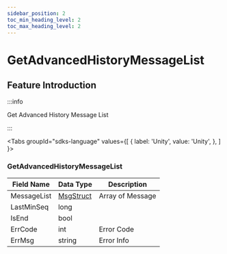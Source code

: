 ```yaml
---
sidebar_position: 2
toc_min_heading_level: 2
toc_max_heading_level: 2
---
```


# GetAdvancedHistoryMessageList

## Feature Introduction

:::info

Get Advanced History Message List

:::

<Tabs
groupId="sdks-language"
values={[
{ label: 'Unity', value: 'Unity', },
]
}>

<TabItem value="Unity">

### GetAdvancedHistoryMessageList

| Field Name | Data Type | Description       |
| -------------- | -------- | ------------ |
| MessageList | [MsgStruct](/class/message/messageInfo.mdx) | Array of Message    |
| LastMinSeq| long   |    |
|IsEnd | bool |   |
| ErrCode|  int | Error Code         |
|ErrMsg | string|  Error Info       |

</TabItem>
</Tabs>
